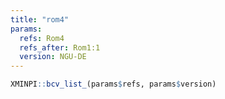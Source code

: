 ```yaml
---
title: "rom4"
params:
  refs: Rom4
  refs_after: Rom1:1
  version: NGU-DE
---
```


```r
XMINPI::bcv_list_(params$refs, params$version)
```
